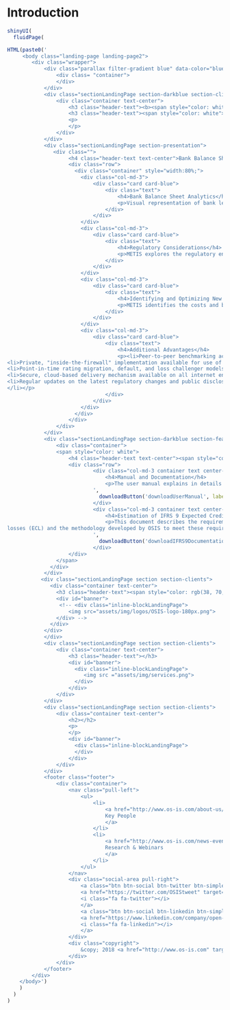
Introduction {data-orientation=columns}
=====================================================================  

<!-- This page provides introduction -->
```r

shinyUI(
  fluidPage(

HTML(paste0('
     <body class="landing-page landing-page2">
        <div class="wrapper">
            <div class="parallax filter-gradient blue" data-color="blue">
                <div class= "container">
                </div>
            </div>
            <div class="sectionLandingPage section-darkblue section-clients">
                <div class="container text-center">
                    <h3 class="header-text"><b><span style="color: white">Metis</span></b></h3>
                    <h3 class="header-text"><span style="color: white"></span></h3>
                    <p>
                    </p>
                </div>
            </div>
            <div class="sectionLandingPage section-presentation">
               <div class="">
                    <h4 class="header-text text-center">Bank Balance Sheet Analyzer</h4>
                    <div class="row">
                      <div class="container" style="width:80%;">
                        <div class="col-md-3">
                            <div class="card card-blue">
                                <div class="text">
                                    <h4>Bank Balance Sheet Analytics</h4>
                                    <p>Visual representation of bank lending portfolios for strategic planning, credit portfolio management, and balance sheet optimization. METIS projects the future balance sheet of each bank by main asset class and country in different macroeconomic and regulatory environments. </p>
                                </div>
                            </div>
                        </div>
                        <div class="col-md-3">
                            <div class="card card-blue">
                                <div class="text">
                                    <h4>Regulatory Considerations</h4>
                                    <p>METIS explores the regulatory environment for Basel III and IV, IFRS9, stress testing, CCAR and CECL top-down on a subportfolio level. The sister tool ATHENA analyzes the risk transfer transactions and regulatory effects bottom-up at loan level.</p>
                                </div>
                            </div>
                        </div>
                        <div class="col-md-3">
                            <div class="card card-blue">
                                <div class="text">
                                    <h4>Identifying and Optimizing New Lending and Risk Transfer Strategies</h4>
                                    <p>METIS identifies the costs and benefits of new origination and risk transfer strategies in the different business lines and countries. ATHENA optimizes the loan selection and transaction structure of individual transaction portfolios.</p>
                                </div>
                            </div>
                        </div>
                        <div class="col-md-3">
                            <div class="card card-blue">
                                <div class="text">
                                    <h4>Additional Advantages</h4>
                                    <p><li>Peer-to-peer benchmarking across many banks, countries, and asset classes based on public disclosure</li>
<li>Private, "inside-the-firewall" implementation available for use of internal data and models</li>
<li>Point-in-time rating migration, default, and loss challenger models for stress testing and loan loss provisioning validated in the US and EU</li> 
<li>Secure, cloud-based delivery mechanism available on all internet enabled devices</li> 
<li>Regular updates on the latest regulatory changes and public disclosures.
</li></p>
                                </div>
                            </div>
                        </div>
                      </div>
                    </div>
                </div>
            </div>
            <div class="sectionLandingPage section-darkblue section-features">
                <div class="container">
                <span style="color: white">
                    <h4 class="header-text text-center"><span style="color: white">Documentation</span></h4>
                    <div class="row">
                            <div class="col-md-3 container text center-block card card-blue" style="margin: auto; width: 50%;">
                                <h4>Manual and Documentation</h4>
                                <p>The user manual explains in details the functionality of METIS. The document provides explanations for global settings and features as well as illustrations regarding each dashboard page</p>
                            ',
                              downloadButton('downloadUserManual', label = 'Download', class = "btn-primary"),'              
                            </div>
                            <div class="col-md-3 container text center-block card card-blue" style="margin: auto; width: 50%;">
                                <h4>Estimation of IFRS 9 Expected Credit Losses</h4>
                                <p>This document describes the requirements from IFRS9 for the estimation of expected credit
losses (ECL) and the methodology developed by OSIS to meet these requirements. The methodology is generic and has been implemented in several financial institutions</p>
                            ',
                              downloadButton('downloadIFRS9Documentation', label = 'Download', class = "btn-primary"),'              
                            </div>
                    </div>
                </span>
              </div>
            </div>
           <div class="sectionLandingPage section section-clients">
              <div class="container text-center">
                <h3 class="header-text"><span style="color: rgb(38, 70, 99)"><b>Open Source Investor Services B.V.</b></span></h4>
                <div id="banner">  
                 <!-- <div class="inline-blockLandingPage">
                    <img src="assets/img/logos/OSIS-logo-180px.png">
                </div> -->
              </div>
            </div>
            </div>
            <div class="sectionLandingPage section section-clients">
                <div class="container text-center">
                    <h3 class="header-text"></h3>
                    <div id="banner">
                      <div class="inline-blockLandingPage">
                         <img src ="assets/img/services.png">
                      </div>
                    </div>                    
                </div>
            </div>
            <div class="sectionLandingPage section section-clients">
                <div class="container text-center">
                    <h2></h2>
                    <p>
                    </p>
                    <div id="banner">
                      <div class="inline-blockLandingPage">
                      </div>
                    </div>                    
                </div>
            </div>
            <footer class="footer">
                <div class="container">
                    <nav class="pull-left">
                        <ul>
                            <li>
                                <a href="http://www.os-is.com/about-us/key-people/" target="_blank">
                                Key People
                                </a>
                            </li>
                            <li>
                                <a href="http://www.os-is.com/news-events/research/" target="_blank">
                                Research & Webinars
                                </a>
                            </li>
                        </ul>
                    </nav>
                    <div class="social-area pull-right">
                        <a class="btn btn-social btn-twitter btn-simple">
                        <a href="https://twitter.com/OSIStweet" target="_blank"</a>
                        <i class="fa fa-twitter"></i>
                        </a>
                        <a class="btn btn-social btn-linkedin btn-simple">
                        <a href="https://www.linkedin.com/company/open-source-investor-services-b-v-?trk=prof-exp-company-name" target="_blank"</a>
                        <i class="fa fa-linkedin"></i>
                        </a>
                    </div>
                    <div class="copyright">
                        &copy; 2018 <a href="http://www.os-is.com" target="_blank">Open Source Investor Services</a>
                    </div>
                </div>
            </footer>
        </div>
    </body>')
    )    
  )
)

```

